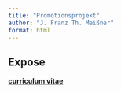 ```yaml
---
title: "Promotionsprojekt"
author: "J. Franz Th. Meißner"
format: html
---
```


## Expose

[**curriculum vitae**](/cv_2025.pdf)